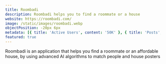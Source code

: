 ```yaml
---
title: Roombadi
description: Roombadi helps you to find a roommate or a house
website: https://roombadi.com/
image: /static/images/roombadi.webp
objectPosition: -20px 6px
metadata: [{ title: 'Active Users', content: '50K' }, { title: 'Posts', content: '74K' }]
featured: true
---
```


Roombadi is an application that helps you find a roommate or an affordable house, by using advanced AI algorithms to match people and house posters
